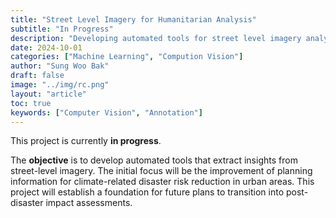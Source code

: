 ```yaml
---
title: "Street Level Imagery for Humanitarian Analysis"
subtitle: "In Progress"
description: "Developing automated tools for street level imagery analysis"
date: 2024-10-01
categories: ["Machine Learning", "Compution Vision"]
author: "Sung Woo Bak"
draft: false
image: "../img/rc.png"
layout: "article"
toc: true
keywords: ["Computer Vision", "Annotation"]
---
```


This project is currently **in progress**.

The **objective** is to develop automated tools that extract insights from street-level imagery. The initial focus will be the improvement of planning information for climate-related disaster risk reduction in urban areas. This project will establish a foundation for future plans to transition into post-disaster impact assessments.
